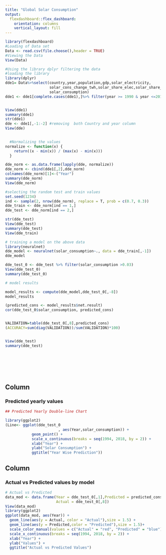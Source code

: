 ---
title: "Global Solar Consumption"
output: 
  flexdashboard::flex_dashboard:
    orientation: columns
    vertical_layout: fill
---

```{r setup, include=FALSE}
library(flexdashboard)
#Loading of Data set 
Data <- read.csv(file.choose(),header = TRUE)
#Viewing the Data
View(Data)

#Using the library dplyr filtering the data 
#loading the library 
library(dplyr)
dde1= Data%>%select(country,year,population,gdp,solar_electricity,
                    solar_cons_change_twh,solar_share_elec,solar_share_energy,
                    solar_consumption)
dde1 <- dde1[complete.cases(dde1),]%>% filter(year >= 1990 & year <=2018) %>% filter(solar_consumption > 0)


View(dde1)
summary(dde1)
str(dde1)
dde <- dde1[,-1:-2] #removing  both Country and year column
View(dde)

  
  #Normalizing the values 
normalize <- function(x) {
    return((x - min(x)) / (max(x) - min(x)))
  }

dde_norm <- as.data.frame(lapply(dde, normalize))
dde_norm <- cbind(dde1[,2],dde_norm)
colnames(dde_norm)[1]<-("Year")
summary(dde_norm)
View(dde_norm)

#selecting the random test and train values
set.seed(1234)
ind <- sample(2, nrow(dde_norm), replace = T, prob = c(0.7, 0.3))
dde_train <- dde_norm[ind == 1,]
dde_test <- dde_norm[ind == 2,]

str(dde_test)
View(dde_test)
summary(dde_test)
View(dde_train)

# training a model on the above data
library(neuralnet)
dde_model <- neuralnet(solar_consumption~., data = dde_train[,-1])
dde_model

dde_test_0 <- dde_test %>% filter(solar_consumption >0.03)
View(dde_test_0)
summary(dde_test_0)

# model results

model_results <- compute(dde_model,dde_test_0[,-8])
model_results 

(predicted_cons <- model_results$net.result)
cor(dde_test_0$solar_consumption, predicted_cons)


VALIDATION=table(dde_test_0[,8],predicted_cons)
(ACCURACY=sum(diag(VALIDATION))/sum(VALIDATION)*100)


View(dde_test)
summary(dde_test)








```

Column {data-width=500}
-----------------------------------------------------------------------

### Predicted yearly values

```{r}
## Predicted Yearly Double-line Chart 

library(ggplot2)
(Line<- ggplot(dde_test_0
                        , aes(Year,solar_consumption)) +
            geom_point() +
            scale_x_continuous(breaks = seq(1994, 2018, by = 2)) +
            xlab("Year") +
            ylab("Solar Consumption") +
            ggtitle("Year Wise Prediction"))
```

Column {data-width=500}
-----------------------------------------------------------------------

### Actual vs Predicted values by model

```{r}
# Actual vs Predicted 
data_mod <- data.frame(Year = dde_test_0[,1],Predicted = predicted_cons,
                       Actual = dde_test_0[,8])
View(data_mod)
library(ggplot2)
ggplot(data_mod, aes(Year)) +  
  geom_line(aes(y = Actual, color = "Actual"),size = 1.5) +
  geom_line(aes(y = Predicted,color = "Predicted"),size = 1.5)+
  scale_color_manual(values = c("Actual" = "red", "Predicted" = "blue"))+
  scale_x_continuous(breaks = seq(1994, 2018, by = 2)) +
  xlab("Year") +
  ylab("Values") +
  ggtitle("Actual vs Predicted Values")
```

